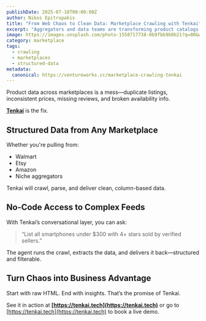```yaml
---
publishDate: 2025-07-18T00:00:00Z
author: Nikos Epitropakis
title: "From Web Chaos to Clean Data: Marketplace Crawling with Tenkai"
excerpt: "Aggregators and data teams are transforming product catalogs from messy marketplaces into clean, structured sources using Tenkai."
image: https://images.unsplash.com/photo-1558717738-0b9fbb9b0b21?q=80&w=2070&auto=format&fit=crop&ixlib=rb-4.1.0&ixid=M3wxMjA3fDB8MHxwaG90by1wYWdlfHx8fGVufDB8fHx8fA%3D%3D
category: marketplace
tags:
  - crawling
  - marketplaces
  - structured-data
metadata:
  canonical: https://ventureworks.cc/marketplace-crawling-tenkai
---
```


Product data across marketplaces is a mess—duplicate listings, inconsistent prices, missing reviews, and broken availability info.

**[Tenkai](https://tenkai.tech)** is the fix.

## Structured Data from Any Marketplace

Whether you're pulling from:
- Walmart
- Etsy
- Amazon
- Niche aggregators

Tenkai will crawl, parse, and deliver clean, column-based data.

## No-Code Access to Complex Feeds

With Tenkai’s conversational layer, you can ask:
> “List all smartphones under $300 with 4+ stars sold by verified sellers.”

The agent runs the crawl, extracts the data, and delivers it back—structured and filterable.

## Turn Chaos into Business Advantage

Start with raw HTML. End with insights. That’s the promise of Tenkai.

See it in action at **[https://tenkai.tech](https://tenkai.tech)** or go to [https://tenkai.tech](https://tenkai.tech) to book a live demo.
